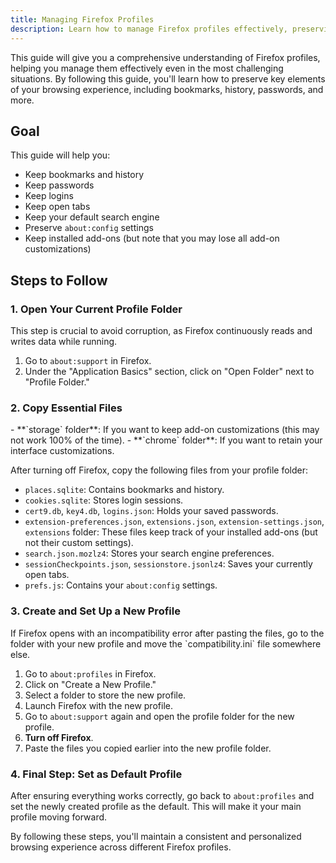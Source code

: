```yaml
---
title: Managing Firefox Profiles
description: Learn how to manage Firefox profiles effectively, preserving key elements of your browsing experience.
---
```



This guide will give you a comprehensive understanding of Firefox profiles, helping you manage them effectively even in the most challenging situations. By following this guide, you'll learn how to preserve key elements of your browsing experience, including bookmarks, history, passwords, and more.

## Goal

This guide will help you:

- Keep bookmarks and history
- Keep passwords
- Keep logins
- Keep open tabs
- Keep your default search engine
- Preserve `about:config` settings
- Keep installed add-ons (but note that you may lose all add-on customizations)

## Steps to Follow

### 1. Open Your Current Profile Folder

<Callout type="warn" title="Stop Firefox from running">
  This step is crucial to avoid corruption, as Firefox continuously reads and writes data while running.
</Callout>

1. Go to `about:support` in Firefox.
2. Under the "Application Basics" section, click on "Open Folder" next to "Profile Folder."

### 2. Copy Essential Files

<Callout type="info" title="Copy optional files">
  - **`storage` folder**: If you want to keep add-on customizations (this may not work 100% of the time).
  - **`chrome` folder**: If you want to retain your interface customizations.
</Callout>

After turning off Firefox, copy the following files from your profile folder:

- `places.sqlite`: Contains bookmarks and history.
- `cookies.sqlite`: Stores login sessions.
- `cert9.db`, `key4.db`, `logins.json`: Holds your saved passwords.
- `extension-preferences.json`, `extensions.json`, `extension-settings.json`, `extensions` folder: These files keep track of your installed add-ons (but not their custom settings).
- `search.json.mozlz4`: Stores your search engine preferences.
- `sessionCheckpoints.json`, `sessionstore.jsonlz4`: Saves your currently open tabs.
- `prefs.js`: Contains your `about:config` settings.

### 3. Create and Set Up a New Profile

<Callout type="warn" title="Fixing incompatibility errors">
  If Firefox opens with an incompatibility error after pasting the files, go to the folder with your new profile and move the `compatibility.ini` file somewhere else.
</Callout>

1. Go to `about:profiles` in Firefox.
2. Click on "Create a New Profile."
3. Select a folder to store the new profile.
4. Launch Firefox with the new profile.
5. Go to `about:support` again and open the profile folder for the new profile.
6. **Turn off Firefox**.
7. Paste the files you copied earlier into the new profile folder.

### 4. Final Step: Set as Default Profile

After ensuring everything works correctly, go back to `about:profiles` and set the newly created profile as the default. This will make it your main profile moving forward.

By following these steps, you'll maintain a consistent and personalized browsing experience across different Firefox profiles.
